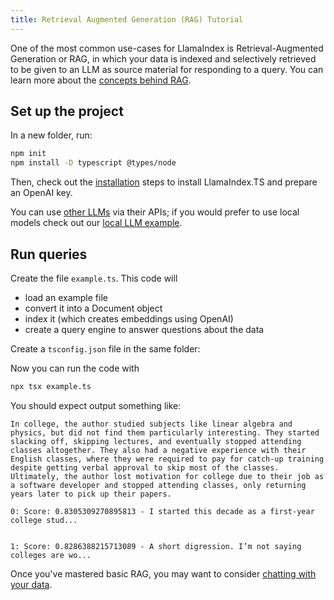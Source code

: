 ```yaml
---
title: Retrieval Augmented Generation (RAG) Tutorial
---
```



One of the most common use-cases for LlamaIndex is Retrieval-Augmented Generation or RAG, in which your data is indexed and selectively retrieved to be given to an LLM as source material for responding to a query. You can learn more about the [concepts behind RAG](../concepts).

## Set up the project

In a new folder, run:

```bash npm2yarn
npm init
npm install -D typescript @types/node
```

Then, check out the [installation](../setup) steps to install LlamaIndex.TS and prepare an OpenAI key.

You can use [other LLMs](../../examples/other_llms) via their APIs; if you would prefer to use local models check out our [local LLM example](../../examples/local_llm).

## Run queries

Create the file `example.ts`. This code will

- load an example file
- convert it into a Document object
- index it (which creates embeddings using OpenAI)
- create a query engine to answer questions about the data

<DynamicCodeBlock lang="ts" code={CodeSource} />

Create a `tsconfig.json` file in the same folder:

<DynamicCodeBlock lang="json" code={TSConfigSource} />

Now you can run the code with

```bash
npx tsx example.ts
```

You should expect output something like:

```
In college, the author studied subjects like linear algebra and physics, but did not find them particularly interesting. They started slacking off, skipping lectures, and eventually stopped attending classes altogether. They also had a negative experience with their English classes, where they were required to pay for catch-up training despite getting verbal approval to skip most of the classes. Ultimately, the author lost motivation for college due to their job as a software developer and stopped attending classes, only returning years later to pick up their papers.

0: Score: 0.8305309270895813 - I started this decade as a first-year college stud...


1: Score: 0.8286388215713089 - A short digression. I’m not saying colleges are wo...
```

Once you've mastered basic RAG, you may want to consider [chatting with your data](chatbot).
